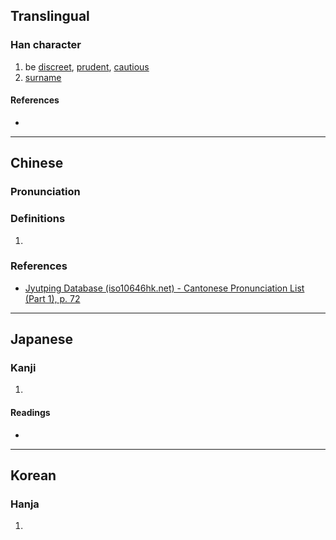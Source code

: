 {{character info}}
==Translingual==

===Han character===
{{Han char|rn=19|rad=力|as=06|sn=8|four=44627|canj=GRKS|ids=⿰吉力}}

# be [[discreet]], [[prudent]], [[cautious]]
# [[surname]]

====References====
* {{Han ref|kx=0147.160|dkj=02338|dj=0331.240|hdz=10369.110|uh=52BC|ud=21180|bh=CBD5|bd=52181}}

----

==Chinese==
{{zh-forms}}

===Pronunciation===
{{zh-pron
|m=jié
|c=kit3
|mc=y
|oc=y
|cat=
}}

===Definitions===
{{zh-hanzi}}

# {{rfdef|zh|sort=力06}}

===References===
* [http://www.iso10646hk.net/jp/document/download.jsp Jyutping Database (iso10646hk.net) - Cantonese Pronunciation List (Part 1), p. 72]

----

==Japanese==

===Kanji===
{{ja-kanji|grade=|rs=力06}}

# {{rfdef|ja|sort=力06}}

====Readings====
* {{ja-readings
|goon=けち
|kanon=かつ
|kun=かた-い, つつ-しむ, つと-める}}

----

==Korean==

===Hanja===
{{ko-hanja|hangeul=할|rv=hal|mr=hal}}

# {{rfdef|ko|sort=力06}}